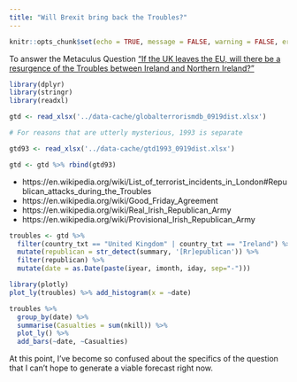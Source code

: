```yaml
---
title: "Will Brexit bring back the Troubles?"
---
```


```r
knitr::opts_chunk$set(echo = TRUE, message = FALSE, warning = FALSE, error = FALSE)
```

To answer the Metaculus Question ["If the UK leaves the EU, will there be a resurgence of the Troubles between Ireland and Northern Ireland?"](https://www.metaculus.com/questions/2586/if-the-uk-leaves-the-eu-will-there-be-a-resurgence-of-the-troubles-between-ireland-and-northern-ireland/)

```r
library(dplyr)
library(stringr)
library(readxl)

gtd <- read_xlsx('../data-cache/globalterrorismdb_0919dist.xlsx')

# For reasons that are utterly mysterious, 1993 is separate

gtd93 <- read_xlsx('../data-cache/gtd1993_0919dist.xlsx')

gtd <- gtd %>% rbind(gtd93)
```

* https://en.wikipedia.org/wiki/List_of_terrorist_incidents_in_London#Republican_attacks_during_the_Troubles
* https://en.wikipedia.org/wiki/Good_Friday_Agreement
* https://en.wikipedia.org/wiki/Real_Irish_Republican_Army
* https://en.wikipedia.org/wiki/Provisional_Irish_Republican_Army


```r
troubles <- gtd %>%
  filter(country_txt == "United Kingdom" | country_txt == "Ireland") %>%
  mutate(republican = str_detect(summary, '[Rr]epublican')) %>%
  filter(republican) %>%
  mutate(date = as.Date(paste(iyear, imonth, iday, sep="-")))
```

```r
library(plotly)
plot_ly(troubles) %>% add_histogram(x = ~date)
```

```r
troubles %>%
  group_by(date) %>%
  summarise(Casualties = sum(nkill)) %>%
  plot_ly() %>%
  add_bars(~date, ~Casualties)
```

At this point, I've become so confused about the specifics of the question that I can't hope to generate a viable forecast right now.